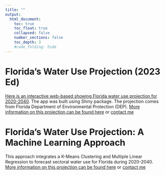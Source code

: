 ```yaml
---
title: ""
output: 
  html_document:
    toc: true
    toc_float: true
    collapsed: false
    number_sections: false
    toc_depth: 3
    #code_folding: hide
---
```


## 

# Florida's Water Use Projection (2023 Ed)
[Here is an interactive web-based showing Florida water use projection for 2020-2040](https://dattran-hydroeco.shinyapps.io/FL_WR_2023/). The app was built using Shiny package. The projection comes from Florida Department of Environmental Protection (DEP). [More information on this projection can be found here](http://edr.state.fl.us/Content/natural-resources/2023_AnnualAssessmentWaterResources_Chapter3.pdf) or [contact me](https://dattran-hydroeco.github.io/index.html)

# Florida's Water Use Projection: A Machine Learning Approach
This approach integrates a K-Means Clustering and Multiple Linear Regression to forecast sectoral water use for Florida during 2020-2040. [More information on this projection can be found here](http://edr.state.fl.us/Content/natural-resources/2023_AnnualAssessmentWaterResources_Chapter3.pdf) or [contact me](https://dattran-hydroeco.github.io/index.html)


<!-- ### R and R-Studio -->

<!-- #### [R](http://www.r-project.org) is a free open-source programming language that can be used for statistical analysis, data-simulation, graphing, and lots of other stuff. Another free program is [R-studio](http://www.rstudio.com), that provides a nice graphic interface for R. Download R first, then download R-studio. Both can run on PCs, Macs or Linux. Students will be learning R in the stats labs using the lab manual [](). -->

<!-- ### Python  -->
